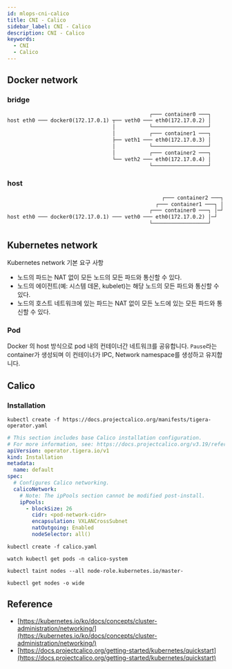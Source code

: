 ```yaml
---
id: mlops-cni-calico
title: CNI - Calico
sidebar_label: CNI - Calico
description: CNI - Calico
keywords:
  - CNI
  - Calico
---
```


## Docker network

### bridge

```txt
                                              ┌─── container0 ───┐
host eth0 ─── docker0(172.17.0.1) ┬── veth0 ─── eth0(172.17.0.2) │
                                  │           └──────────────────┘
                                  │           ┌─── container1 ───┐
                                  ├── veth1 ─── eth0(172.17.0.3) │
                                  │           └──────────────────┘
                                  │           ┌─── container2 ───┐
                                  └── veth2 ─── eth0(172.17.0.4) │
                                              └──────────────────┘
```

### host

```txt
                                                  ┌─── container2 ───┐
                                                ┌─── container1 ───┐ │
                                              ┌─── container0 ───┐ │─┘
host eth0 ─── docker0(172.17.0.1) ─── veth0 ─── eth0(172.17.0.2) │─┘
                                              └──────────────────┘
```

## Kubernetes network

Kubernetes network 기본 요구 사항

- 노드의 파드는 NAT 없이 모든 노드의 모든 파드와 통신할 수 있다.
- 노드의 에이전트(예: 시스템 데몬, kubelet)는 해당 노드의 모든 파드와 통신할 수 있다.
- 노드의 호스트 네트워크에 있는 파드는 NAT 없이 모든 노드에 있는 모든 파드와 통신할 수 있다.

### Pod

Docker 의 host 방식으로 pod 내의 컨테이너간 네트워크를 공유합니다. `Pause`라는 container가 생성되며 이 컨테이너가 IPC, Network namespace를 생성하고 유지합니다.

## Calico

### Installation

```shell
kubectl create -f https://docs.projectcalico.org/manifests/tigera-operator.yaml
```

```yaml title="calico.yaml" {13}
# This section includes base Calico installation configuration.
# For more information, see: https://docs.projectcalico.org/v3.19/reference/installation/api#operator.tigera.io/v1.Installation
apiVersion: operator.tigera.io/v1
kind: Installation
metadata:
  name: default
spec:
  # Configures Calico networking.
  calicoNetwork:
    # Note: The ipPools section cannot be modified post-install.
    ipPools:
      - blockSize: 26
        cidr: <pod-network-cidr>
        encapsulation: VXLANCrossSubnet
        natOutgoing: Enabled
        nodeSelector: all()
```

```shell
kubectl create -f calico.yaml
```

```shell
watch kubectl get pods -n calico-system
```

```shell
kubectl taint nodes --all node-role.kubernetes.io/master-
```

```shell
kubectl get nodes -o wide
```

## Reference

- [https://kubernetes.io/ko/docs/concepts/cluster-administration/networking/](https://kubernetes.io/ko/docs/concepts/cluster-administration/networking/)
- [https://docs.projectcalico.org/getting-started/kubernetes/quickstart](https://docs.projectcalico.org/getting-started/kubernetes/quickstart)
